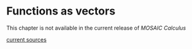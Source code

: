 # Functions as vectors

::: {.underconstruction}
This chapter is not available in the current release of *MOSAIC Calculus*

[current sources](https://github.com/ProjectMOSAIC/MOSAIC-Calculus/blob/main/Block-5/B5-Vectors.Rmd)
:::
